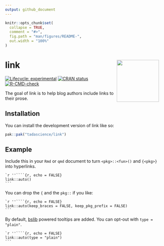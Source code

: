 ```yaml
---
output: github_document
---
```


<!-- README.md is generated from README.Rmd. Please edit that file -->

```r
knitr::opts_chunk$set(
  collapse = TRUE,
  comment = "#>",
  fig.path = "man/figures/README-",
  out.width = "100%"
)
```

# link <a href="https://link.tada.science"><img src="man/figures/logo.png" align="right" height="138" /></a>

<!-- badges: start -->
[![Lifecycle: experimental](https://img.shields.io/badge/lifecycle-experimental-orange.svg)](https://lifecycle.r-lib.org/articles/stages.html#experimental)
[![CRAN status](https://www.r-pkg.org/badges/version/link)](https://CRAN.R-project.org/package=link)
[![R-CMD-check](https://github.com/tadascience/link/actions/workflows/R-CMD-check.yaml/badge.svg)](https://github.com/tadascience/link/actions/workflows/R-CMD-check.yaml)
<!-- badges: end -->

The goal of link is to help blog authors include links to their prose.

## Installation

You can install the development version of link like so:

``` r
pak::pak("tadascience/link")
```

## Example

Include this in your `Rmd` or `qmd` document to turn 
`<pkg>::<fun>()` and `{<pkg>}` into hyperlinks. 

````
`r ''````{r, echo = FALSE}
link::auto()
```
````

You can drop the `{` and the `pkg::` if you like: 

````
`r ''````{r, echo = FALSE}
link::auto(keep_braces = FALSE, keep_pkg_prefix = FALSE)
```
````

By default, [bslib](https://rstudio.github.io/bslib/) powered tooltips are 
added. You can opt-out with `type = "plain"`. 

````
`r ''````{r, echo = FALSE}
link::auto(type = "plain")
```
````

